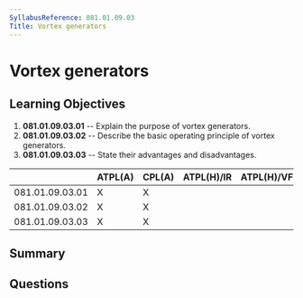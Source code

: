 ```yaml
---
SyllabusReference: 081.01.09.03
Title: Vortex generators
---
```


# Vortex generators

## Learning Objectives

1.  **081.01.09.03.01** -- Explain the purpose of vortex generators.
2.  **081.01.09.03.02** -- Describe the basic operating principle of vortex
    generators.
3.  **081.01.09.03.03** -- State their advantages and disadvantages.

|                 | ATPL(A) | CPL(A) | ATPL(H)/IR | ATPL(H)/VFR | CPL(H) | IR | CBIR(A) |
| --------------- | ------- | ------ | ---------- | ----------- | ------ | -- | ------- |
| 081.01.09.03.01 | X       | X      |            |             |        |    |         |
| 081.01.09.03.02 | X       | X      |            |             |        |    |         |
| 081.01.09.03.03 | X       | X      |            |             |        |    |         |

## Summary

## Questions

